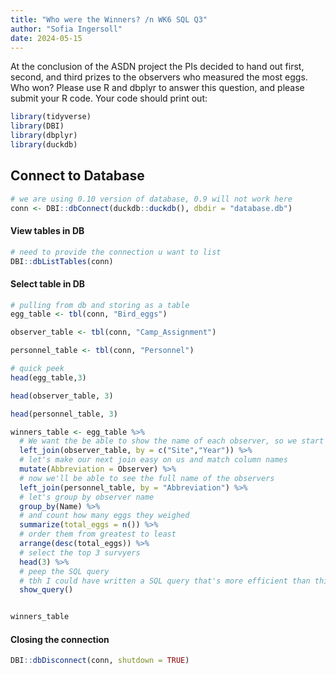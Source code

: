 ```yaml
---
title: "Who were the Winners? /n WK6 SQL Q3"
author: "Sofia Ingersoll"
date: 2024-05-15
---
```


At the conclusion of the ASDN project the PIs decided to hand out first, second, and third prizes to the observers who measured the most eggs. Who won? Please use R and dbplyr to answer this question, and please submit your R code. Your code should print out:


```r
library(tidyverse)
library(DBI)
library(dbplyr)
library(duckdb)
```
## Connect to Database
```r
# we are using 0.10 version of database, 0.9 will not work here
conn <- DBI::dbConnect(duckdb::duckdb(), dbdir = "database.db") 
```

#### View tables in DB
```r
# need to provide the connection u want to list
DBI::dbListTables(conn)
```
#### Select table in DB
```r
# pulling from db and storing as a table 
egg_table <- tbl(conn, "Bird_eggs")

observer_table <- tbl(conn, "Camp_Assignment")

personnel_table <- tbl(conn, "Personnel")

# quick peek
head(egg_table,3)

head(observer_table, 3)

head(personnel_table, 3)
```

```r
winners_table <- egg_table %>% 
  # We want the be able to show the name of each observer, so we start by joining here
  left_join(observer_table, by = c("Site","Year")) %>% 
  # let's make our next join easy on us and match column names
  mutate(Abbreviation = Observer) %>% 
  # now we'll be able to see the full name of the observers
  left_join(personnel_table, by = "Abbreviation") %>% 
  # let's group by observer name
  group_by(Name) %>% 
  # and count how many eggs they weighed
  summarize(total_eggs = n()) %>% 
  # order them from greatest to least
  arrange(desc(total_eggs)) %>% 
  # select the top 3 survyers 
  head(3) %>% 
  # peep the SQL query
  # tbh I could have written a SQL query that's more efficient than this R and the sql output provided
  show_query()


winners_table
```

#### Closing the connection
```r
DBI::dbDisconnect(conn, shutdown = TRUE)
```
